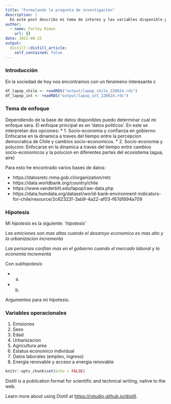 ```yaml
---
title: "Formulando la pregunta de investigación"
description: |
  En este post describo mi tema de interes y las variables disponible para este analisis.Esta sera la base de mi investigación para ICP5006.
author:
  - name: Farley Rimon
    url: {}
date: 2022-08-25
output:
  distill::distill_article:
    self_contained: false
---
```



### Introducción

En la sociedad de hoy nos encontramos con un fenómeno interesante c

```r
df_lapop_chile <- readRDS("output/lapop_chile_220824.rds")
df_lapop_int <- readRDS("output/lapop_int_220824.rds")
```

### Tema de enfoque

Dependiendo de la base de datos disponibles puedo determinar cual mi enfoque sera. El enfoque principal es en 'datos politicos'. En este se interpretan dos opciones:
* 1. Socio-economia y confianza en gobierno: Enfocarse en la dinamica a traves del tiempo entre la percepcion democratica de Chile y cambios socio-economicos.
* 2. Socio-economia y polucion: Enfocarse en la dinamica a traves del tiempo entre cambios socio-economicos y la polucion en diferentes partes del ecosistema (agua, aire)

Para esto he encontrado varios bases de datos:

* https://datosretc.mma.gob.cl/organization/retc 
* https://data.worldbank.org/country/chile
* https://www.vanderbilt.edu/lapop/raw-data.php 
* https://data.humdata.org/dataset/world-bank-environment-indicators-for-chile/resource/2c62322f-3ab9-4a22-af03-f67df894a709 


### Hipotesis

Mi *hipotesis* es la siguiente: *'hipotesis'*

*Las emiciones son mas altas cuando el desaroyo economico es mas alto y la urbanizacion incrementa*

*Las personas confian mas en el gobierno cuando el mercado laboral y la economia incrementa*

Con *subhipotesis*:

* a)
* b)


Argumentos para mi hipotesis:



### Variables operacionales


1. Emisiones
2. Sexo
3. Edad
4. Urbanizacion
5. Agricultura area
6. Estatus economico individual
7. Datos laborales (empleo, ingreso)
8. Energia renovable y acceso a energia renovable


```r
knitr::opts_chunk$set(echo = FALSE)
```

Distill is a publication format for scientific and technical writing, native to the web.

Learn more about using Distill at <https://rstudio.github.io/distill>.


